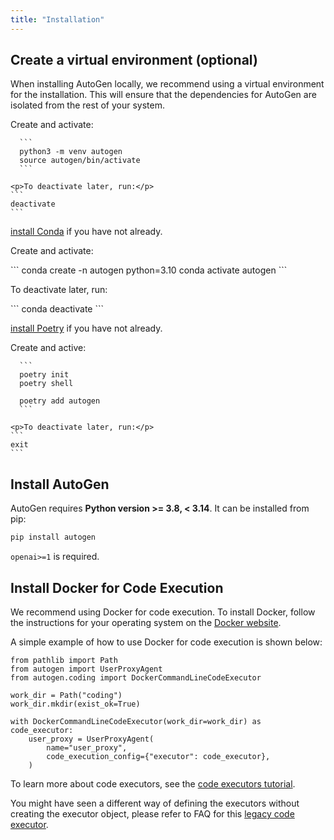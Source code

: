 ```yaml
---
title: "Installation"
---
```



## Create a virtual environment (optional)

When installing AutoGen locally, we recommend using a virtual environment for the installation. This will ensure that the dependencies for AutoGen are isolated from the rest of your system.

<Tabs>
  <Tab title="venv" default>
    <p>Create and activate:</p>
    
      ```
      python3 -m venv autogen
      source autogen/bin/activate
      ```
    
    <p>To deactivate later, run:</p>
    ```
    deactivate
    ```
  </Tab>

  <Tab title="Conda">
    <p><a href="https://docs.conda.io/projects/conda/en/stable/user-guide/install/index.html" target="_blank" rel="noopener noreferrer">install Conda</a> if you have not already.</p>
    <p>Create and activate:</p>
      ```
      conda create -n autogen python=3.10
      conda activate autogen
      ```
    <p>To deactivate later, run:</p>
    ```
    conda deactivate
    ```
  </Tab>

  <Tab title="Poetry">
    <p><a href="https://python-poetry.org/docs/#installation" target="_blank" rel="noopener noreferrer">install Poetry</a> if you have not already.</p>
    <p>Create and active:</p>

      ```
      poetry init
      poetry shell

      poetry add autogen
      ```

    <p>To deactivate later, run:</p>
    ```
    exit
    ```
  </Tab>
</Tabs>


## Install AutoGen

AutoGen requires **Python version >= 3.8, < 3.14**. It can be installed from pip:

```bash
pip install autogen
```

<Info> `openai>=1` is required. </Info>


## Install Docker for Code Execution

We recommend using Docker for code execution.
To install Docker, follow the instructions for your operating system on the [Docker website](https://docs.docker.com/get-docker/).

A simple example of how to use Docker for code execution is shown below:

```
from pathlib import Path
from autogen import UserProxyAgent
from autogen.coding import DockerCommandLineCodeExecutor

work_dir = Path("coding")
work_dir.mkdir(exist_ok=True)

with DockerCommandLineCodeExecutor(work_dir=work_dir) as code_executor:
    user_proxy = UserProxyAgent(
        name="user_proxy",
        code_execution_config={"executor": code_executor},
    )
```

To learn more about code executors, see the [code executors tutorial](/docs/tutorial/code-executors).

You might have seen a different way of defining the executors without creating the
executor object, please refer to FAQ for this [legacy code executor](/docs/FAQ#legacy-code-executor).
